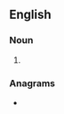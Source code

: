 ==English==

===Noun===
{{head|en|noun plural form}}

# {{plural of|acrolith|lang=en}}

===Anagrams===
* {{anagrams|en|a=achilorst|choralist}}